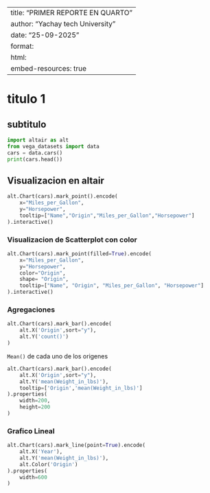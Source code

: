 
---
title: "PRIMER REPORTE EN QUARTO"
author: "Yachay tech University"
date: "25-09-2025"
format: 
  html:
    embed-resources: true
---

# titulo 1
## subtitulo

```python
import altair as alt
from vega_datasets import data
cars = data.cars()
print(cars.head())
```

## Visualizacion en altair
```python

alt.Chart(cars).mark_point().encode(
    x="Miles_per_Gallon",
    y="Horsepower",
    tooltip=["Name","Origin","Miles_per_Gallon","Horsepower"]
).interactive()

```
### Visualizacion de Scatterplot con color

```python
alt.Chart(cars).mark_point(filled=True).encode(
    x="Miles_per_Gallon",
    y="Horsepower",
    color="Origin",
    shape= "Origin",
    tooltip=["Name", "Origin", "Miles_per_Gallon", "Horsepower"]
).interactive()
```

### Agregaciones    

```python
alt.Chart(cars).mark_bar().encode(
    alt.X('Origin',sort="y"),
    alt.Y('count()')
)
```

`Mean()` de cada uno de los origenes

```python
alt.Chart(cars).mark_bar().encode(
    alt.X('Origin',sort="y"),
    alt.Y('mean(Weight_in_lbs)'),
    tooltip=['Origin','mean(Weight_in_lbs)']
).properties(
    width=200,
    height=200
)
```

### Grafico Lineal


```python
alt.Chart(cars).mark_line(point=True).encode(
    alt.X('Year'),
    alt.Y('mean(Weight_in_lbs)'),
    alt.Color('Origin')
).properties(
    width=600
)
```